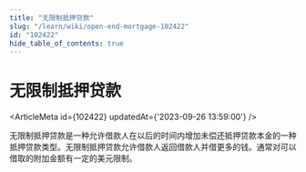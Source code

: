 ```yaml
---
title: "无限制抵押贷款"
slug: "/learn/wiki/open-end-mortgage-102422"
id: "102422"
hide_table_of_contents: true
---
```



# 无限制抵押贷款

<ArticleMeta id={102422} updatedAt={'2023-09-26 13:59:00'} />
<div className='border-solid border-b border-t-0 my-4 border-[var(--ifm-color-gray-300)]' />

无限制抵押贷款是一种允许借款人在以后的时间内增加未偿还抵押贷款本金的一种抵押贷款类型。无限制抵押贷款允许借款人返回借款人并借更多的钱。通常对可以借取的附加金额有一定的美元限制。
